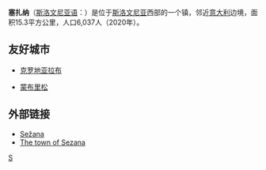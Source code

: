 {{Infobox settlement
| name                            = 
| official_name                   = 塞扎納<br>Sežana
| other_name                      = 
| native_name                     = <!-- for cities whose native name is not in English -->
| nickname                        = 
| settlement_type                 = <!--For Town or Village (Leave blank for the default City)-->
| motto                           = 
| image_skyline                   = Cerkev Sv. Martina v Sežani.jpg
| imagesize                       = 250px
| image_caption                   = 
| image_flag                      = 
| flag_size                       = 
| image_seal                      = 
| seal_size                       = 
| image_shield                    = 
| shield_size                     = 
| image_blank_emblem              = 
| blank_emblem_type               = 
| blank_emblem_size               = 
| image_map                       = 
| mapsize                         = 
| map_caption                     = 
| image_map1                      = 
| mapsize1                        = 
| map_caption1                    = 
| image_dot_map                   = 
| dot_mapsize                     = 
| dot_map_caption                 = 
| dot_x                           = 
| dot_y                           = 
| pushpin_map                     = Slovenia <!-- the name of a location map as per http://en.wikipedia.org/wiki/Template:Location_map -->
| pushpin_label_position          = top
|pushpin_map_caption    = 在斯洛維尼亞的位置
|subdivision_type       = 國家
|subdivision_name       = {{flagicon image|Flag of Slovenia.svg}} [[斯洛維尼亞|斯洛維尼亞]]
|subdivision_type1      = 傳統地區 
|subdivision_name1      = [[斯洛維尼亞沿海地區|沿海地區]]
|subdivision_type2      = [[斯洛維尼亞統計區列表|統計區]]
|subdivision_name2      = [[濱海-喀斯特統計區|濱海-喀斯特統計區]] 
|subdivision_type3      = [[斯洛維尼亞行政區劃|區]]
|subdivision_name3                = [[塞扎納區|塞扎納區]]
| subdivision_type4               = 
| subdivision_name4               = 
| leader_name                     = 
| leader_title1                   = 
| leader_name1                    = 
| leader_title2                   = 
| leader_name2                    = 
| leader_title3                   = 
| leader_name3                    = 
| leader_title4                   = 
| leader_name4                    = 
| established_title               = 
| established_date                = 
| established_title2              = 
| established_date2               = 
| established_title3              = 
| established_date3               = 
| area_magnitude                  = 
| unit_pref                       = 
| area_footnotes                  = 
| area_total_km2                  = 15.3
| area_land_km2                   = 
| area_water_km2                  = 
| area_total_sq_mi                = 
| area_land_sq_mi                 = 
| area_water_sq_mi                = 
| area_water_percent              = 
| area_urban_km2                  = 
| area_urban_sq_mi                = 
| area_metro_km2                  = 
| area_metro_sq_mi                = 
| area_blank1_title               = 
| area_blank1_km2                 = 
| area_blank1_sq_mi               = 
| population_as_of                = 2020
| population_footnotes            = 
| population_note                 = 
| population_total                = 6037
| population_density_km2          = 
| population_density_sq_mi        = 
| population_metro                = 
| population_density_metro_km2    = 
| population_density_metro_sq_mi  = 
| population_urban                = 
| population_density_urban_km2    = 
| population_density_urban_sq_mi  = 
| population_blank1_title         = Ethnicities
| population_blank1               = 
| population_blank2_title         = Religions
| population_blank2               = 
| population_density_blank1_km2   = 
| population_density_blank1_sq_mi = 
| timezone                        = 
| utc_offset                      = 
| timezone_DST                    = 
| utc_offset_DST                  = 
| coordinates                     = {{coord|45|42|12.25|N|13|52|14.17|E|region:SI|display=inline,title}}
| elevation_footnotes             = 
| elevation_m                     = 360.5
| elevation_ft                    = 
| postal_code_type                = Postal code
| postal_code                     = 6210, 6211
| area_code                       = 
|registration_plate
= KP
| blank_name                      = [[Köppen_climate_classification|氣候]]
| blank_info                      = [[Oceanic_climate|Cfb]]
| blank1_name                     = 
| blank1_info                     = 
| website                         = 
| footnotes                       = <ref>[http://www.stat.si/eng/index.asp Statistical Office of the Republic of Slovenia]</ref>
}}
'''塞扎纳'''（[[斯洛文尼亚语|斯洛文尼亚语]]：'''{{lang|sl|Sežana}}'''）是位于[[斯洛文尼亚|斯洛文尼亚]]西部的一个镇，邻近[[意大利|意大利]]边境，面积15.3平方公里，人口6,037人（2020年）。

== 友好城市 ==
* {{flagicon|Croatia}}[[克罗地亚|克罗地亚]][[拉布|拉布]]
* {{FRA}} [[蒙布里松|蒙布里松]]

== 外部链接 ==
* [https://web.archive.org/web/20050628235350/http://www.sezana.si/ Sežana]
* [http://www.mestosezana.tk/ The town of Sezana] {{Wayback|url=http://www.mestosezana.tk/ |date=20210218085622 }}

{{slovenia-geo-stub}}

[[Category:斯洛文尼亚城市|S]]
